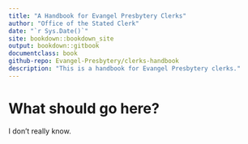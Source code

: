 ```yaml
--- 
title: "A Handbook for Evangel Presbytery Clerks"
author: "Office of the Stated Clerk"
date: "`r Sys.Date()`"
site: bookdown::bookdown_site
output: bookdown::gitbook
documentclass: book
github-repo: Evangel-Presbytery/clerks-handbook
description: "This is a handbook for Evangel Presbytery clerks."
---
```


# What should go here?

I don't really know.